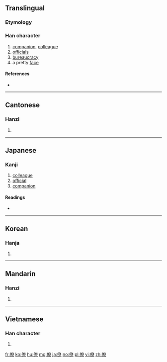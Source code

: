 ==Translingual==

===Etymology===
{{Han compound|人|尞|c1=s|c2=p|t1=person|ls=psc}}

===Han character===
{{Han char|rn=9|rad=人|as=12|sn=14|four=2429<sub>6</sub>|canj=人大金火 (OKCF)|ids=⿰[[亻]][[尞]]}}

# [[companion]], [[colleague]]
# [[official]]s
# [[bureaucracy]]
# a pretty [[face]]

====References====
* {{Han ref|kx=0116.250|dkj=01100|dj=0248.030|hdz=10218.030|uh=50DA|ud=20698|bh=B9B1|bd=47537}}

----

==Cantonese==

===Hanzi===
{{yue-hanzi|jyut=liu4|y=liu4}}

# {{defn|lang=yue|sort=人12}}

----

==Japanese==

===Kanji===
{{ja-kanji|grade=c|rs=人12}}

# [[colleague]]
# [[official]]
# [[companion]]

====Readings====
* {{ja-readings|on=[[りょう]] (ryō)|kun=[[とも]] (tomo), [[つかさ]] (tsukasa)}}

----

==Korean==

===Hanja===
{{ko-hanja|hangeul=[[료]]|rv=ryo|mr=ryo}}

# {{defn|lang=ko|sort=人12}}

----

==Mandarin==

===Hanzi===
{{cmn-hanzi|pin=[[liáo]] ([[liao2]])|wg=liao<sup>2</sup>}}

# {{defn|lang=cmn|sort=人12}}

----

==Vietnamese==

===Han character===
{{vi-hantu|[[liêu]]|rs=人12}}

# {{defn|lang=vi}}

[[fr:僚]]
[[ko:僚]]
[[hu:僚]]
[[mg:僚]]
[[ja:僚]]
[[no:僚]]
[[pl:僚]]
[[vi:僚]]
[[zh:僚]]